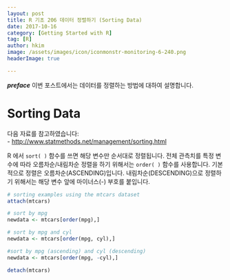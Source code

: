 ```yaml
---
layout: post  
title: R 기초 206 데이터 정렬하기 (Sorting Data)  
date: 2017-10-16  
category: [Getting Started with R]  
tag: [R]  
author: hkim  
image: /assets/images/icon/iconmonstr-monitoring-6-240.png
headerImage: true

---
```


***preface*** 이번 포스트에서는 데이터를 정렬하는 방법에 대하여 설명합니다.

# Sorting Data

다음 자료를 참고하였습니다:  
- [http://www.statmethods.net/management/sorting.html](http://www.statmethods.net/management/sorting.html)

R 에서 `sort( )` 함수를 쓰면 해당 변수만 순서대로 정렬됩니다. 전체 관측치를 특정 변수에 따라 오름차순/내림차순 정렬을 하기 위해서는 `order( )` 함수를 사용합니다. 기본적으로 정렬은 오름차순(ASCENDING)입니다. 내림차순(DESCENDING)으로 정렬하기 위해서는 해당 변수 앞에 마이너스(-) 부호를 붙입니다.

```r
# sorting examples using the mtcars dataset
attach(mtcars)

# sort by mpg
newdata <- mtcars[order(mpg),]

# sort by mpg and cyl
newdata <- mtcars[order(mpg, cyl),]

#sort by mpg (ascending) and cyl (descending)
newdata <- mtcars[order(mpg, -cyl),]

detach(mtcars)
```
